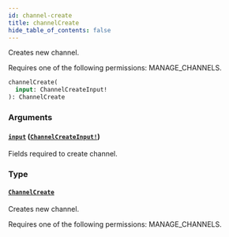 ```yaml
---
id: channel-create
title: channelCreate
hide_table_of_contents: false
---
```


Creates new channel.

Requires one of the following permissions: MANAGE_CHANNELS.

```graphql
channelCreate(
  input: ChannelCreateInput!
): ChannelCreate
```

### Arguments

#### [`input`](#) ([`ChannelCreateInput!`](../../../developer/api-reference/inputs/channel-create-input))

Fields required to create channel.

### Type

#### [`ChannelCreate`](../../../developer/api-reference/objects/channel-create)

Creates new channel.

Requires one of the following permissions: MANAGE_CHANNELS.
